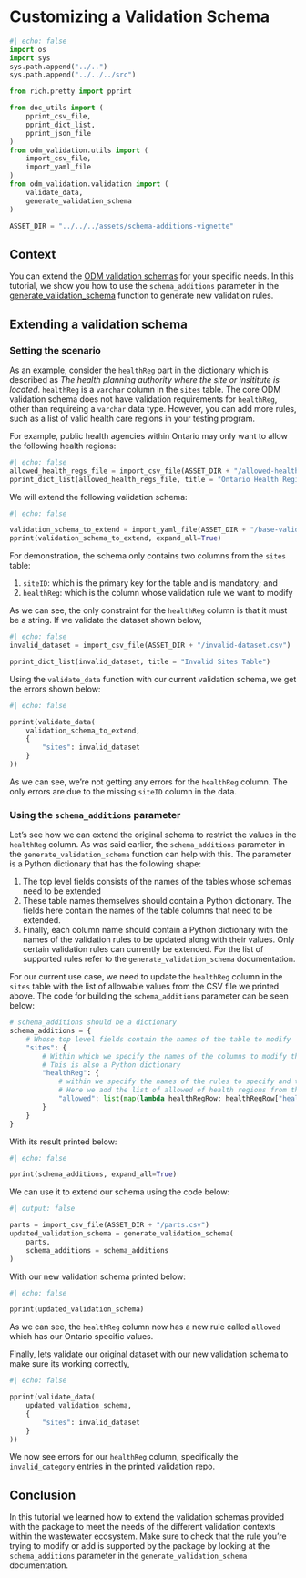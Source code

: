 # Customizing a Validation Schema

```python
#| echo: false
import os
import sys
sys.path.append("../..")
sys.path.append("../../../src")

from rich.pretty import pprint

from doc_utils import (
    pprint_csv_file,
    pprint_dict_list,
    pprint_json_file
)
from odm_validation.utils import (
    import_csv_file,
    import_yaml_file
)
from odm_validation.validation import (
    validate_data,
    generate_validation_schema
)

ASSET_DIR = "../../../assets/schema-additions-vignette"
```

## Context

You can extend the [ODM validation schemas](../../../assets/validation-schemas/) for your specific needs. In this tutorial, we show you how to use the `schema_additions` parameter in the [generate_validation_schema](../../specs/generate-validation-schema.md) function to generate new validation rules.

## Extending a validation schema

### Setting the scenario

As an example, consider the `healthReg` part in the dictionary which is described as *The health planning authority where the site or insititute is located*. `healthReg` is a `varchar` column in the `sites` table. The core ODM validation schema does not have validation requirements for `healthReg`, other than requireing a `varchar` data type. However, you can add more rules, such as a list of valid health care regions in your testing program. 

For example, public health agencies within Ontario may only want to allow the following health regions:

```python
#| echo: false
allowed_health_regs_file = import_csv_file(ASSET_DIR + "/allowed-health-regs.csv")
pprint_dict_list(allowed_health_regs_file, title = "Ontario Health Regions")
```

We will extend the following validation schema:

```python
#| echo: false

validation_schema_to_extend = import_yaml_file(ASSET_DIR + "/base-validation-schema.yml")
pprint(validation_schema_to_extend, expand_all=True)
```

For demonstration, the schema only contains two columns from the `sites` table:

1. `siteID`: which is the primary key for the table and is mandatory; and
2. `healthReg`: which is the column whose validation rule we want to modify

As we can see, the only constraint for the `healthReg` column is that it must be a string. If we validate the dataset shown below,

```python
#| echo: false
invalid_dataset = import_csv_file(ASSET_DIR + "/invalid-dataset.csv")

pprint_dict_list(invalid_dataset, title = "Invalid Sites Table")
```

Using the `validate_data` function with our current validation schema, we get the errors shown below:

```python
#| echo: false

pprint(validate_data(
    validation_schema_to_extend,
    {
        "sites": invalid_dataset
    }
))
```

As we can see, we're not getting any errors for the `healthReg` column. The only errors are due to the missing `siteID` column in the data.

### Using the `schema_additions` parameter

Let's see how we can extend the original schema to restrict the values in the `healthReg` column. As was said earlier, the `schema_additions` parameter in the `generate_validation_schema` function can help with this. The parameter is a Python dictionary that has the following shape:

1. The top level fields consists of the names of the tables whose schemas need to be extended
2. These table names themselves should contain a Python dictionary. The fields here contain the names of the table columns that need to be extended.
3. Finally, each column name should contain a Python dictionary with the names of the validation rules to be updated along with their values. Only certain validation rules can currently be extended. For the list of supported rules refer to the `generate_validation_schema` documentation.

For our current use case, we need to update the `healthReg` column in the `sites` table with the list of allowable values from the CSV file we printed above. The code for building the `schema_additions` parameter can be seen below:

```python
# schema_additions should be a dictionary
schema_additions = {
    # Whose top level fields contain the names of the table to modify
    "sites": {
        # Within which we specify the names of the columns to modify that belong to that table
        # This is also a Python dictionary
        "healthReg": {
            # within we specify the names of the rules to specify and their values
            # Here we add the list of allowed of health regions from the CSV file as a string
            "allowed": list(map(lambda healthRegRow: healthRegRow["healthReg"], allowed_health_regs_file))
        }
    }
}
```

With its result printed below:

```python
#| echo: false

pprint(schema_additions, expand_all=True)
```

We can use it to extend our schema using the code below:

```python
#| output: false

parts = import_csv_file(ASSET_DIR + "/parts.csv")
updated_validation_schema = generate_validation_schema(
    parts,
    schema_additions = schema_additions
)
```

With our new validation schema printed below:

```python
#| echo: false

pprint(updated_validation_schema)
```

As we can see, the `healthReg` column now has a new rule called `allowed` which has our Ontario specific values. 

Finally, lets validate our original dataset with our new validation schema to make sure its working correctly,

```python
#| echo: false

pprint(validate_data(
    updated_validation_schema,
    {
        "sites": invalid_dataset
    }
))
```

We now see errors for our `healthReg` column, specifically the `invalid_category` entries in the printed validation repo.

## Conclusion

In this tutorial we learned how to extend the validation schemas provided with the package to meet the needs of the different validation contexts within the wastewater ecosystem. Make sure to check that the rule you're trying to modify or add is supported by the package by looking at the `schema_additions` parameter in the `generate_validation_schema` documentation.